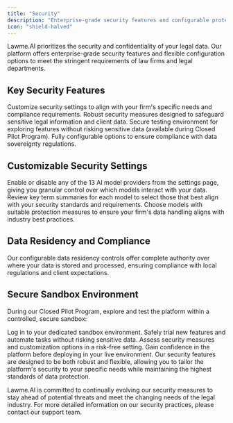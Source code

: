 ```yaml
---
title: "Security"
description: "Enterprise-grade security features and configurable protection options for legal professionals"
icon: "shield-halved"
---
```


Lawme.AI prioritizes the security and confidentiality of your legal data. Our platform offers enterprise-grade security features and flexible configuration options to meet the stringent requirements of law firms and legal departments.

## Key Security Features

<CardGroup cols={2}>
  <Card title="Configurable Protection" icon="sliders">
    Customize security settings to align with your firm's specific needs and compliance requirements.
  </Card>
  <Card title="Enterprise-Grade Security" icon="lock">
    Robust security measures designed to safeguard sensitive legal information and client data.
  </Card>
  <Card title="Sandbox Environment" icon="box">
    Secure testing environment for exploring features without risking sensitive data (available during Closed Pilot Program).
  </Card>
  <Card title="Data Residency Controls" icon="globe">
    Fully configurable options to ensure compliance with data sovereignty regulations.
  </Card>
</CardGroup>

## Customizable Security Settings

<AccordionGroup>
  <Accordion title="Model Provider Control">
    Enable or disable any of the 13 AI model providers from the settings page, giving you granular control over which models interact with your data.
  </Accordion>
  <Accordion title="Model Selection">
    Review key term summaries for each model to select those that best align with your security standards and requirements.
  </Accordion>
  <Accordion title="Data Protection">
    Choose models with suitable protection measures to ensure your firm's data handling aligns with industry best practices.
  </Accordion>
</AccordionGroup>

## Data Residency and Compliance

<Note>
  Our configurable data residency controls offer complete authority over where your data is stored and processed, ensuring compliance with local regulations and client expectations.
</Note>

## Secure Sandbox Environment

During our Closed Pilot Program, explore and test the platform within a controlled, secure sandbox:

<Steps>
  <Step title="Access Sandbox">
    Log in to your dedicated sandbox environment.
  </Step>
  <Step title="Test Workflows">
    Safely trial new features and automate tasks without risking sensitive data.
  </Step>
  <Step title="Evaluate Security">
    Assess security measures and customization options in a risk-free setting.
  </Step>
  <Step title="Prepare for Implementation">
    Gain confidence in the platform before deploying in your live environment.
  </Step>
</Steps>

<Tip>
  Our security features are designed to be both robust and flexible, allowing you to tailor the platform's security to your specific needs while maintaining the highest standards of data protection.
</Tip>

Lawme.AI is committed to continually evolving our security measures to stay ahead of potential threats and meet the changing needs of the legal industry. For more detailed information on our security practices, please contact our support team.
